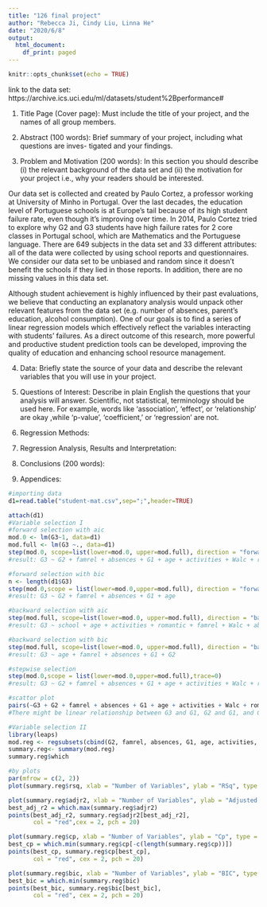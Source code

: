 ---
title: "126 final project"
author: "Rebecca Ji, Cindy Liu, Linna He"
date: "2020/6/8"
output:
  html_document:
    df_print: paged
---

```{r setup, include=FALSE}
knitr::opts_chunk$set(echo = TRUE)
```

link to the data set: https://archive.ics.uci.edu/ml/datasets/student%2Bperformance#


1. Title Page (Cover page): Must include the title of your project, and the names of all group members.


2. Abstract (100 words): Brief summary of your project, including what questions are inves- tigated and your findings.


3. Problem and Motivation (200 words): In this section you should describe (i) the relevant background of the data set and (ii) the motivation for your project i.e., why your readers should be interested.

Our data set is collected and created by Paulo Cortez, a professor working at University of Minho in Portugal. Over the last decades, the education level of Portuguese schools is at Europe’s tail because of its high student failure rate, even though it’s improving over time. In 2014, Paulo Cortez tried to explore why G2 and G3 students have high failure rates for 2 core classes in Portugal school, which are Mathematics and the Portuguese language. There are 649 subjects in the data set and 33 different attributes: all of the data were collected by using school reports and questionnaires. We consider our data set to be unbiased and random since it doesn’t benefit the schools if they lied in those reports. In addition, there are no missing values in this data set.

Although student achievement is highly influenced by their past evaluations, we believe that conducting an explanatory analysis would unpack other relevant features from the data set (e.g. number of absences, parent’s education, alcohol consumption). One of our goals is to find a series of linear regression models which effectively reflect the variables interacting with students’ failures. As a direct outcome of this research, more powerful and productive student prediction tools can be developed, improving the quality of education and enhancing school resource management.


4. Data: Briefly state the source of your data and describe the relevant variables that you will use in your project.


5. Questions of Interest: Describe in plain English the questions that your analysis will answer. Scientific, not statistical, terminology should be used here. For example, words like ‘association’, ‘effect’, or ‘relationship’ are okay ,while ‘p-value’, ‘coefficient,’ or ‘regression’ are not.

6. Regression Methods:

7. Regression Analysis, Results and Interpretation: 

8. Conclusions (200 words):

9. Appendices:


```{r}
#importing data
d1=read.table("student-mat.csv",sep=";",header=TRUE)
```

```{r}
attach(d1)
#Variable selection I
#forward selection with aic
mod.0 <- lm(G3~1, data=d1)
mod.full <- lm(G3 ~., data=d1) 
step(mod.0, scope=list(lower=mod.0, upper=mod.full), direction = "forward", trace=0)
#result: G3 ~ G2 + famrel + absences + G1 + age + activities + Walc + romantic + school

#forward selection with bic
n <- length(d1$G3)
step(mod.0,scope = list(lower=mod.0,upper=mod.full), direction = "forward", k=log(n),trace=0)
#result: G3 ~ G2 + famrel + absences + G1 + age

#backward selection with aic
step(mod.full, scope=list(lower=mod.0, upper=mod.full), direction = "backward", trace=0)
#result: G3 ~ school + age + activities + romantic + famrel + Walc + absences + G1 + G2

#backward selection with bic
step(mod.full, scope=list(lower=mod.0, upper=mod.full), direction = "backward", k=log(n),trace=0)
#result: G3 ~ age + famrel + absences + G1 + G2

#stepwise selection
step(mod.0,scope = list(lower=mod.0,upper=mod.full),trace=0)
#result: G3 ~ G2 + famrel + absences + G1 + age + activities + Walc + romantic + school

```

```{r}
#scattor plot
pairs(~G3 + G2 + famrel + absences + G1 + age + activities + Walc + romantic + school)
#There might be linear relationship between G3 and G1, G2 and G1, and G2 and G3.
```

```{r}
#Variable selection II
library(leaps)
mod.reg <- regsubsets(cbind(G2, famrel, absences, G1, age, activities, Walc, romantic, school),G3, data=d1)
summary.reg<- summary(mod.reg)
summary.reg$which

#by plots
par(mfrow = c(2, 2))
plot(summary.reg$rsq, xlab = "Number of Variables", ylab = "RSq", type = "b")

plot(summary.reg$adjr2, xlab = "Number of Variables", ylab = "Adjusted RSq", type = "b")
best_adj_r2 = which.max(summary.reg$adjr2)
points(best_adj_r2, summary.reg$adjr2[best_adj_r2],
       col = "red",cex = 2, pch = 20)

plot(summary.reg$cp, xlab = "Number of Variables", ylab = "Cp", type = 'b')
best_cp = which.min(summary.reg$cp[-c(length(summary.reg$cp))])
points(best_cp, summary.reg$cp[best_cp],
       col = "red", cex = 2, pch = 20)

plot(summary.reg$bic, xlab = "Number of Variables", ylab = "BIC", type = 'b')
best_bic = which.min(summary.reg$bic)
points(best_bic, summary.reg$bic[best_bic],
       col = "red", cex = 2, pch = 20)

```


